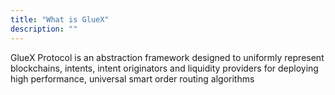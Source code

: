 ```yaml
---
title: "What is GlueX"
description: ""
---
```


GlueX Protocol is an abstraction framework designed to uniformly represent blockchains, intents, intent originators and liquidity providers for deploying high performance, universal smart order routing algorithms
